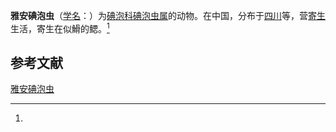 {{Speciesbox
| name = 雅安碘泡虫
| status = 
| status_system = 
| image = 
| genus = Myxobolus
| species = yaanensis
| authority = (Ma et Zhao, 1998)<ref name='id9601'>{{cite web| url =http://www.bioinfo.cn/db05/BjdwSpecies.php?action=view&id=9601| title =雅安碘泡虫| work =《中国动物物种编目数据库》| publisher =中国科学院微生物研究所| author =中国科学院动物研究所| accessdate =2009-04-16| deadurl =yes| archiveurl =https://web.archive.org/web/20160305103353/http://www.bioinfo.cn/db05/BjdwSpecies.php?action=view&id=9601| archivedate =2016-03-05}}</ref>
}}

'''雅安碘泡虫'''（[[学名|学名]]：{{lang|la|''Myxobolus yaanensis''}}）为[[碘泡科|碘泡科]][[碘泡虫属|碘泡虫属]]的动物。在中国，分布于[[四川|四川]]等，营[[寄生|寄生]]生活，寄生在似䱻的鳃。<ref name='id9601'/>

== 参考文献 ==
{{reflist}}

{{Wikispecies|Myxobolus yaanensis}}

[[Category:碘泡虫属|雅安碘泡虫]]


{{Cnidarian-stub}}